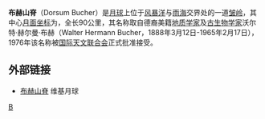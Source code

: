 '''布赫山脊'''（Dorsum Bucher）是[[月球|月球]]上位于[[风暴洋|风暴洋]]与[[雨海|雨海]]交界处的一道[[皱岭|皱岭]]，其中心[[月面坐标|月面坐标]]为，全长90公里，其名称取自德裔美籍[[地质学家|地质学家]]及[[古生物学|古生物学家]]沃尔特·赫尔曼·布赫（Walter Hermann Bucher，1888年3月12日-1965年2月17日），1976年该名称被[[国际天文联合会|国际天文联合会]]正式批准接受。

==外部链接==
* [http://the-moon.wikispaces.com/Dorsum+Bucher 布赫山脊] {{Wayback|url=http://the-moon.wikispaces.com/Dorsum+Bucher |date=20180530155309 }} 维基月球

[[Category:月球山脊|B]]


{{moon-stub}}